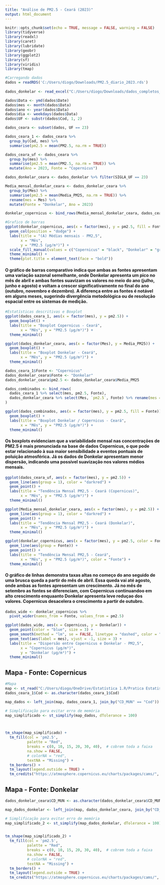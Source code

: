 ```yaml
---
title: "Análise de PM2.5 - Ceará (2023)"
output: html_document
---
```


```r
knitr::opts_chunk$set(echo = TRUE, message = FALSE, warning = FALSE)
library(tidyverse)
library(readxl)
library(caret)
library(lubridate)
library(geobr)
library(ggplot2)
library(sf)
library(viridis)
library(tmap)

```

```r
#Carregando dados
dados = readRDS('C:/Users/diogo/Downloads/PM2.5_diario_2023.rds')
  
dados_donkelar <- read_excel("C:/Users/diogo/Downloads/dados_completos_consolidado_donkelar.xlsx")
```

```r

dados$Data <- ymd(dados$Date)
dados$mes <- month(dados$Data)
dados$ano <- year(dados$Data)
dados$dia <- weekdays(dados$Data)
dados$UF <- substr(dados$Cod, 1, 2)

dados_ceara <- subset(dados, UF == 23)

dados_ceara_1 <- dados_ceara %>%
  group_by(Cod, mes) %>%
  summarise(pm2.5 = mean(PM2.5, na.rm = TRUE))

dados_ceara_uf <- dados_ceara %>%
  group_by(mes) %>%
  summarise(pm2.5 = mean(PM2.5, na.rm = TRUE)) %>%
  mutate(Ano = 2023, Fonte = "Copernicus")

dados_donkelar_ceara <- dados_donkelar %>% filter(SIGLA_UF == 23)

Media_mensal_donkelar_ceara <- dados_donkelar_ceara %>%
  group_by(Mes) %>%
  summarise(pm2.5 = mean(Media_PM25, na.rm = TRUE)) %>%
  rename(mes = Mes) %>%
  mutate(Fonte = "Donkelar", Ano = 2023)

donkelar_copernicus <- bind_rows(Media_mensal_donkelar_ceara, dados_ceara_uf)

```

```r

#Grafico de barras 
ggplot(donkelar_copernicus, aes(x = factor(mes), y = pm2.5, fill = Fonte)) +
  geom_col(position = "dodge") +
  labs(title = "(A) Médias mensais - PM2,5",
       x = "Mês",
       y = "PM2.5 (µg/m³)") +
  scale_fill_manual(values = c("Copernicus" = "black", "Donkelar" = "grey70")) +
  theme_minimal() +
  theme(plot.title = element_text(face = "bold"))
```

#### O gráfico de barras comparativo indica que ambas as fontes apresentam uma variação sazonal semelhante, onde Donkelar apresenta um pico no mês de abril e ambas fontes suavizam os valores no meio do ano (julho, junho e agosto) e voltam a crescer significativamente no final do ano (outubro, novembro e dezembro). A diferença entre as fontes é notável em alguns meses, sugerindo divergência metodológica ou de resolução espacial entre os sistemas de medição.

```r
#Estatísticas descritivas e Boxplot
ggplot(dados_ceara_1, aes(x = factor(mes), y = pm2.5)) +
  geom_boxplot() +
  labs(title = "Boxplot Copernicus - Ceará",
       x = "Mês", y = "PM2.5 (µg/m³)") +
  theme_minimal()

ggplot(dados_donkelar_ceara, aes(x = factor(Mes), y = Media_PM25)) +
  geom_boxplot() +
  labs(title = "Boxplot Donkelar - Ceará",
       x = "Mês", y = "PM2.5 (µg/m³)") +
  theme_minimal()

dados_ceara_1$Fonte <- "Copernicus"
dados_donkelar_ceara$Fonte <- "Donkelar"
dados_donkelar_ceara$pm2.5 <- dados_donkelar_ceara$Media_PM25

dados_combinados <- bind_rows(
  dados_ceara_1 %>% select(mes, pm2.5, Fonte),
  dados_donkelar_ceara %>% select(Mes, `pm2.5`, Fonte) %>% rename(mes = Mes)
)

ggplot(dados_combinados, aes(x = factor(mes), y = pm2.5, fill = Fonte)) +
  geom_boxplot() +
  labs(title = "Boxplot Donkelar / Copernicus - Ceará",
       x = "Mês", y = "PM2.5 (µg/m³)") +
  theme_minimal()


```

#### Os boxplots evidenciam que a variabilidade mensal nas concentrações de PM2.5 é mais pronunciada na base de dados Copernicus, o que pode estar relacionado à sua maior sensibilidade a eventos pontuais de poluição atmosférica. Já os dados de Donkelar apresentam menor dispersão, indicando uma possível suavização nos valores médios mensais.

```r
ggplot(dados_ceara_uf, aes(x = factor(mes), y = pm2.5)) +
  geom_line(aes(group = 1), color = "darkred") +
  geom_point() +
  labs(title = "Tendência Mensal PM2,5 - Ceará (Copernicus)",
       x = "Mês", y = "PM2.5 (µg/m³)") +
  theme_minimal()

ggplot(Media_mensal_donkelar_ceara, aes(x = factor(mes), y = pm2.5)) +
  geom_line(aes(group = 1), color = "darkred") +
  geom_point() +
  labs(title = "Tendência Mensal PM2,5 - Ceará (Donkelar)",
       x = "Mês", y = "PM2.5 (µg/m³)") +
  theme_minimal()

ggplot(donkelar_copernicus, aes(x = factor(mes), y = pm2.5, color = Fonte, fill = Fonte)) +
  geom_line(aes(group = Fonte)) +
  geom_point() +
  labs(title = "Tendência Mensal PM2,5 - Ceará",
       x = "Mês", y = "PM2.5 (µg/m³)", color = "Fonte") +
  theme_minimal()
```

#### O gráfico de linhas demonstra taxas altas no começo do ano seguido  de uma brusca queda a partir do mês de abril. Essa queda vai até agosto, onde ambas as fontes apresentam um crescimento. Já no mês de setembro as fontes se diferenciam, com Copernicus continuandoo em alto crescimento enquaanto Donkelar apresenta leve reduçao dos valores. Copernicus desacelera o crescimento a partir de outubro.


```r
dados_wide <- donkelar_copernicus %>%
  pivot_wider(names_from = Fonte, values_from = pm2.5)

ggplot(dados_wide, aes(x = Copernicus, y = Donkelar)) +
  geom_point(color = "blue", size = 3) +
  geom_smooth(method = "lm", se = FALSE, linetype = "dashed", color = "black") +
  geom_text(aes(label = mes), vjust = -1, size = 3) +
  labs(title = "Dispersão entre Copernicus e Donkelar - PM2,5",
       x = "Copernicus (µg/m³)",
       y = "Donkelar (µg/m³)") +
  theme_minimal()
```


## Mapa - Fonte: Copernicus

```r

#Mapa 
map <- st_read("C:/Users/diogo/OneDrive/Estatística 1.R/Pratica Estatistica/CE_Municipios_2024/CE_Municipios_2024.shp")
dados_ceara_1$Cod <- as.character(dados_ceara_1$Cod)

map_dados <- left_join(map, dados_ceara_1, join_by("CD_MUN" == "Cod"))

# Simplificação para evitar erro de memória
map_simplificado <- st_simplify(map_dados, dTolerance = 100)



tm_shape(map_simplificado) +
  tm_fill(col = 'pm2.5',
          palette = "Red",
          breaks = c(0, 10, 15, 20, 30, 40),  # cobrem toda a faixa
          na.show = FALSE,
          # colorNA = "red",
          textNA = "Missing") +
  tm_borders() +
  tm_layout(legend.outside = TRUE) +
  tm_credits("https://atmosphere.copernicus.eu/charts/packages/cams/", position = c("left", "bottom"), size = 0.7)

```

## Mapa - Fonte: Donkelar


```r
dados_donkelar_ceara$CD_MUN <- as.character(dados_donkelar_ceara$CD_MUN)

map_dados_donkelar <- left_join(map, dados_donkelar_ceara, join_by("CD_MUN"))

# Simplificação para evitar erro de memória
map_simplificado_2 <- st_simplify(map_dados_donkelar, dTolerance = 100)


tm_shape(map_simplificado_2) +
  tm_fill(col = 'pm2.5',
          palette = "Red",
          breaks = c(0, 10, 15, 20, 30, 40),  # cobrem toda a faixa
          na.show = FALSE,
          # colorNA = "red",
          textNA = "Missing") +
  tm_borders() +
  tm_layout(legend.outside = TRUE) +
  tm_credits("https://atmosphere.copernicus.eu/charts/packages/cams/", position = c("left", "bottom"), size = 0.7)

```



